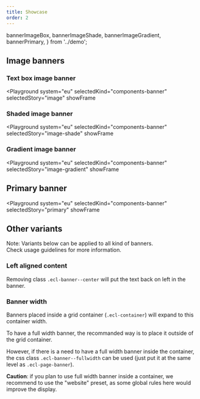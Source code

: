 ```yaml
---
title: Showcase
order: 2
---
```


  bannerImageBox,
  bannerImageShade,
  bannerImageGradient,
  bannerPrimary,
} from '../demo';

## Image banners

### Text box image banner

<Playground
  system="eu"
  selectedKind="components-banner"
  selectedStory="image"
  showFrame
>
  <Html markup={bannerImageBox} />
</Playground>

### Shaded image banner

<Playground
  system="eu"
  selectedKind="components-banner"
  selectedStory="image-shade"
  showFrame
>
  <Html markup={bannerImageShade} />
</Playground>

### Gradient image banner

<Playground
  system="eu"
  selectedKind="components-banner"
  selectedStory="image-gradient"
  showFrame
>
  <Html markup={bannerImageGradient} />
</Playground>

## Primary banner

<Playground
  system="eu"
  selectedKind="components-banner"
  selectedStory="primary"
  showFrame
>
  <Html markup={bannerPrimary} />
</Playground>

## Other variants

Note: Variants below can be applied to all kind of banners.  
Check usage guidelines for more information.

### Left aligned content

Removing class `.ecl-banner--center` will put the text back on left in the banner.

### Banner width

Banners placed inside a grid container (`.ecl-container`) will expand to this container width.

To have a full width banner, the recommanded way is to place it outside of the grid container.

However, if there is a need to have a full width banner inside the container, the css class `.ecl-banner--fullwidth` can be used (just put it at the same level as `.ecl-page-banner`).

**Caution**: if you plan to use full width banner inside a container, we recommend to use the "website" preset, as some global rules here would improve the display.
